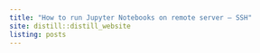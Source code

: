 ```yaml
---
title: "How to run Jupyter Notebooks on remote server — SSH"
site: distill::distill_website
listing: posts
---
```


